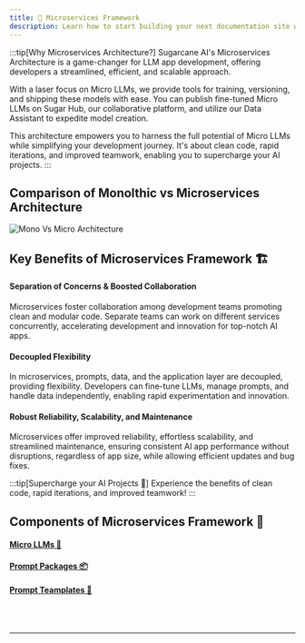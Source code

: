 ```yaml
---
title: 🔧 Microservices Framework 
description: Learn how to start building your next documentation site with Starlight by Astro.
---
```


:::tip[Why Microservices Architecture?]
Sugarcane AI's Microservices Architecture is a game-changer for LLM app development, offering developers a streamlined, efficient, and scalable approach. 

With a laser focus on Micro LLMs, we provide tools for training, versioning, and shipping these models with ease. You can publish fine-tuned Micro LLMs on Sugar Hub, our collaborative platform, and utilize our Data Assistant to expedite model creation. 

This architecture empowers you to harness the full potential of Micro LLMs while simplifying your development journey. It's about clean code, rapid iterations, and improved teamwork, enabling you to supercharge your AI projects.
:::

## Comparison of Monolthic vs Microservices Architecture #

![Mono Vs Micro Architecture](public/images/sugar/mono-vs-micro.png)


## Key Benefits of Microservices Framework 🏗️

#### Separation of Concerns & Boosted Collaboration

Microservices foster collaboration among development teams promoting clean and modular code. Separate teams can work on different services concurrently, accelerating development and innovation for top-notch AI apps.

#### Decoupled Flexibility
In microservices, prompts, data, and the application layer are decoupled, providing flexibility. Developers can fine-tune LLMs, manage prompts, and handle data independently, enabling rapid experimentation and innovation.

#### Robust Reliability, Scalability, and Maintenance
Microservices offer improved reliability, effortless scalability, and streamlined maintenance, ensuring consistent AI app performance without disruptions, regardless of app size, while allowing efficient updates and bug fixes.

:::tip[Supercharge your AI Projects 🚀]
Experience the benefits of clean code, rapid iterations, and improved teamwork!
:::

## Components of Microservices Framework 🧩

#### [Micro LLMs 🧬](/docs/guides/microllm/)
#### [Prompt Packages 📦](/docs/guides/packages/)
#### [Prompt Teamplates 📑](/docs/guides/templates/)

<br> </br>
___________________________________


<Reachout/>


